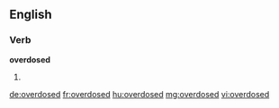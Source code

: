 ==English==

===Verb===
'''overdosed'''
# {{en-past of|overdose}}

[[de:overdosed]]
[[fr:overdosed]]
[[hu:overdosed]]
[[mg:overdosed]]
[[vi:overdosed]]